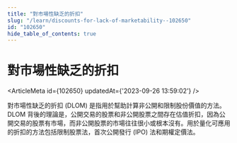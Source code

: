 ```yaml
---
title: "對市場性缺乏的折扣"
slug: "/learn/discounts-for-lack-of-marketability--102650"
id: "102650"
hide_table_of_contents: true
---
```



# 對市場性缺乏的折扣

<ArticleMeta id={102650} updatedAt={'2023-09-26 13:59:02'} />
<div className='border-solid border-b border-t-0 my-4 border-[var(--ifm-color-gray-300)]' />

對市場性缺乏的折扣 (DLOM) 是指用於幫助計算非公開和限制股份價值的方法。DLOM 背後的理論是，公開交易的股票和非公開股票之間存在估值折扣，因為公開交易的股票有市場，而非公開股票的市場往往很小或根本沒有。用於量化可應用的折扣的方法包括限制股票法，首次公開發行 (IPO) 法和期權定價法。
